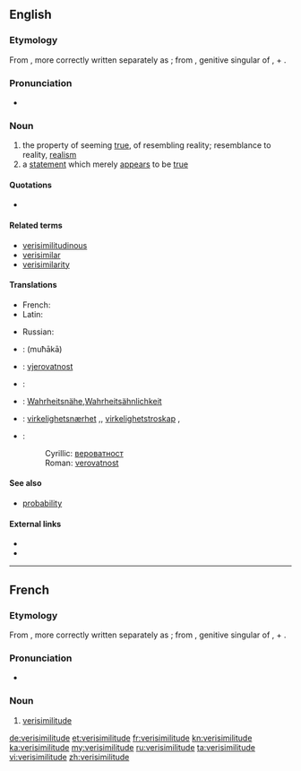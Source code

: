 {{was wotd|2006|April|16}}
==English==
{{wikipedia}}

===Etymology===
From {{etyl|la}} {{term|verisimilitudo|vērīsimilitūdō|likeness to truth|lang=la}}, more correctly written separately as {{term|veri similitudo|vērī similitūdō||lang=la}}; from {{term|veri|vērī||lang=la}}, genitive singular of {{term|verus|vērus|true, real|lang=la}}, + {{term|similitudo|similitūdō|likeness, resemblance|lang=la}}.

===Pronunciation===
* {{a|RP}} {{IPA|/vɛrɪsɪˈmɪlɪtjuːd/}}

===Noun===
{{en-noun}}

# the property of seeming [[true]], of resembling reality; resemblance to reality, [[realism]]
# a [[statement]] which merely [[appear]]s to be [[true]]

====Quotations====
* {{seeCites}}

====Related terms====
* [[verisimilitudinous]]
* [[verisimilar]]
* [[verisimilarity]]

====Translations====
{{trans-top|the property of seeming true}}
* French: {{t|fr|verisimilitude|f}}
* Latin: {{t|la|verisimilitudo|f}}
{{trans-mid}}
* Russian: {{t|ru|правдоподобие|n|tr=prevdopodóbije|sc=Cyrl}}
{{trans-bottom}}

{{trans-top|a statement which merely appears to be true}}
{{trans-mid}}
{{trans-bottom}}

{{checktrans-top}}
* {{ttbc|ar}}: {{Arab|[[محاكاة]]}} (muħākā)
* {{ttbc|sh}}: [[vjerovatnost#Bosnian|vjerovatnost]] {{f}}
* {{ttbc|fr}}: {{t+|fr|verisimilitude|f}}
* {{ttbc|de}}: [[Wahrheitsnähe]],[[Wahrheitsähnlichkeit]]
* {{ttbc|no}}: [[virkelighetsnærhet]] {{m}},{{f}}, [[virkelighetstroskap]] {{m}},
{{trans-mid}}
* {{ttbc|sh}}:
*: Cyrillic: [[вероватност#Serbian|вероватност]] {{f}}
*: Roman: [[verovatnost#Serbian|verovatnost]] {{f}}
{{trans-bottom}}

====See also====
* [[probability]]

====External links====
* {{R:Webster 1913}}
* {{R:Century 1911}}

----

==French==

===Etymology===
From {{etyl|la|fr}} {{term|verisimilitudo|vērīsimilitūdō|likeness to truth|lang=la}}, more correctly written separately as {{term|veri similitudo|vērī similitūdō||lang=la}}; from {{term|veri|vērī||lang=la}}, genitive singular of {{term|verus|vērus|true, real|lang=la}}, + {{term|similis||like, resembling, similar|lang=la}}.

===Pronunciation===
* {{IPA|/vɛʀisimilityd/|lang=fr}}

===Noun===
{{fr-noun|f}}

# [[verisimilitude#English|verisimilitude]]

[[de:verisimilitude]]
[[et:verisimilitude]]
[[fr:verisimilitude]]
[[kn:verisimilitude]]
[[ka:verisimilitude]]
[[my:verisimilitude]]
[[ru:verisimilitude]]
[[ta:verisimilitude]]
[[vi:verisimilitude]]
[[zh:verisimilitude]]